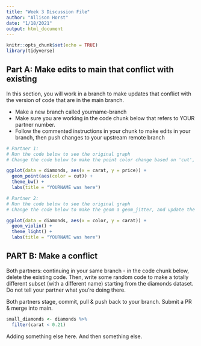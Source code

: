 ```yaml
---
title: "Week 3 Discussion File"
author: "Allison Horst"
date: "1/18/2021"
output: html_document
---
```


```r
knitr::opts_chunk$set(echo = TRUE)
library(tidyverse)
```

## Part A: Make edits to main that conflict with existing

In this section, you will work in a branch to make updates that conflict with the version of code that are in the main branch. 

- Make a new branch called yourname-branch
- Make sure you are working in the code chunk below that refers to YOUR partner number. 
- Follow the commented instructions in your chunk to make edits in your branch, then push changes to your upstream remote branch

```r
# Partner 1: 
# Run the code below to see the original graph
# Change the code below to make the point color change based on 'cut', and update the theme to theme_bw(). Update the title to include your first name. 

ggplot(data = diamonds, aes(x = carat, y = price)) +
  geom_point(aes(color = cut)) +
  theme_bw() +
  labs(title = "YOURNAME was here")
```

```r
# Partner 2: 
# Run the code below to see the original graph
# Change the code below to make the geom a geom_jitter, and update the theme to theme_light. Update the title to include your first name. 

ggplot(data = diamonds, aes(x = color, y = carat)) +
  geom_violin() +
  theme_light() +
  labs(title = "YOURNAME was here")
```

## PART B: Make a conflict

Both partners: continuing in your same branch - in the code chunk below, delete the existing code. Then, write some random code to make a totally different subset (with a different name) starting from the diamonds dataset. Do not tell your partner what you're doing there.

Both partners stage, commit, pull & push back to your branch. Submit a PR & merge into main.

```r
small_diamonds <- diamonds %>% 
  filter(carat < 0.21)
```

Adding something else here. 
And then something else. 

